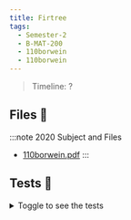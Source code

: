 ```yaml
---
title: Firtree
tags:
  - Semester-2
  - B-MAT-200
  - 110borwein
  - 110borwein
---
```

> Timeline: ?


## Files 📂

:::note 2020 Subject and Files
- [110borwein.pdf](https://github.com/Studio-17/Epitech-Subjects/raw/main/Semester-2/B-MAT-200/110borwein/110borwein/110borwein.pdf)
:::

## Tests 🤖
<details>
  <summary>Toggle to see the tests</summary>
  <div>
Yo
  </div>
</details>
